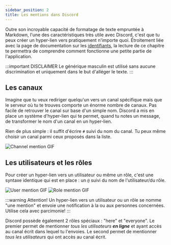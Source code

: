```yaml
---
sidebar_position: 2
title: Les mentions dans Discord
---
```



Outre son incroyable capacité de formatage de texte empruntée à Markdown, l'une des caractéristiques très utile avec Discord, c'est que tu peux créer un hyper-lien vers pratiquement n'importe quoi. Étroitement liée avec la page de documentation sur les [identifiants](les-identifiants), la lecture de ce chapitre te permettra de comprendre comment fonctionne une petite partie de l'application.

:::important DISCLAIMER
Le générique masculin est utilisé sans aucune discrimination et uniquement dans le but d'alléger le texte.
:::

## Les canaux

Imagine que tu veux rediriger quelqu'un vers un canal spécifique mais que le serveur où tu te trouves comporte un énorme nombre de canaux. Pas facile de retrouver le canal sur base d'un simple nom. Discord a mis en place un système d'hyper-lien qui te permet, quand tu notes un message, de transformer le nom d'un canal en un hyper-lien.

Rien de plus simple : il suffit d'écrire `#` suivi du nom du canal. Tu peux même choisir un canal parmi ceux proposés dans la liste.

<!--
<video autoPlay loop>
  <source src="https://i.gyazo.com/c06fe099c62757236b1482a077ded749.mp4" type="video/mp4"/>
</video>
-->

<Image src='/img/discord/channel-mention.gif' alt='Channel mention GIF' />

## Les utilisateurs et les rôles

Pour créer un hyper-lien vers un utilisateur ou même un rôle, c'est une syntaxe identique qui est en place : un `@` suivi du nom de l'utilisateur/du rôle.

<!--
<video autoPlay loop>
  <source src="https://i.gyazo.com/46bff6f4cfcc3c2391260c3880d67c87.mp4" type="video/mp4"/>
</video>
-->

<Image src='/img/discord/user-mention.gif' alt='User mention GIF' />

<!--
<video autoPlay loop>
  <source src="https://i.gyazo.com/1ee19b25472558b67b24417ba0a14c8b.mp4" type="video/mp4"/>
</video>
-->

<Image src='/img/discord/role-mention.gif' alt='Role mention GIF' />

:::warning Attention!
Un hyper-lien vers un utilisateur ou un rôle se nomme "une mention" et envoie une notification à la ou aux personnes concernées. Utilise cela avec parcimonie!
:::

Discord possède également 2 rôles spéciaux : "here" et "everyone". Le premier permet de mentionner _tous les utilisateurs **en ligne**_ et ayant accès au canal écrit dans lequel tu l'envoies. Le second permet de mentionner _tous les utilisateurs_ qui ont accès au canal écrit.
